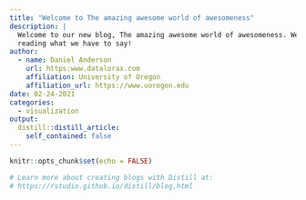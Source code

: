 ```yaml
---
title: "Welcome to The amazing awesome world of awesomeness"
description: |
  Welcome to our new blog, The amazing awesome world of awesomeness. We hope you enjoy 
  reading what we have to say!
author:
  - name: Daniel Anderson 
    url: https:www.datalorax.com
    affiliation: University of Oregon
    affiliation_url: https://www.uoregon.edu
date: 02-24-2021
categories:
  - visualization
output:
  distill::distill_article:
    self_contained: false
---
```


```r
knitr::opts_chunk$set(echo = FALSE)

# Learn more about creating blogs with Distill at:
# https://rstudio.github.io/distill/blog.html

```



